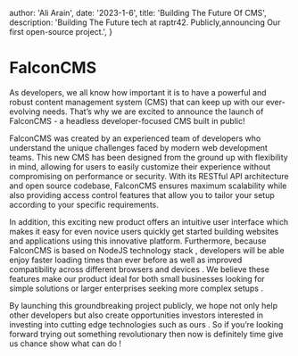 
  author: 'Ali Arain',
  date: '2023-1-6',
  title: 'Building The Future Of CMS',
  description:
    'Building The Future tech at raptr42. Publicly,announcing Our first open-source project.',
}


# FalconCMS

As developers, we all know how important it is to have a powerful and robust content management system (CMS) that
can keep up with our ever-evolving needs. That’s why we are excited to announce the launch of FalconCMS -
a headless developer-focused CMS built in public!

FalconCMS was created by an experienced team of developers who understand the unique challenges faced by modern web development teams.
This new CMS has been designed from the ground up with flexibility in mind, allowing for users to easily customize their experience without
compromising on performance or security. With its RESTful API architecture and open source codebase, FalconCMS ensures maximum scalability
while also providing access control features that allow you to tailor your setup according to your specific requirements.

In addition, this exciting new product offers an intuitive user interface which makes it easy for even novice
users quickly get started building websites and applications using this innovative platform. Furthermore,
because FalconCMS is based on NodeJS technology stack , developers will be able enjoy faster loading times
than ever before as well as improved compatibility across different browsers and devices . We believe these
features make our product ideal for both small businesses looking for simple solutions or larger enterprises
seeking more complex setups .

By launching this groundbreaking project publicly,
we hope not only help other developers but also create opportunities
investors interested in investing into cutting edge technologies such as ours .
So if you’re looking forward trying out something revolutionary then now is definitely time give us chance show what can do !
